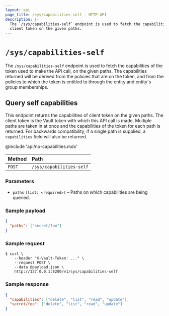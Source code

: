 ```yaml
---
layout: api
page_title: /sys/capabilities-self - HTTP API
description: |-
  The `/sys/capabilities-self` endpoint is used to fetch the capabilities of
  client token on the given paths.
---
```


# `/sys/capabilities-self`

The `/sys/capabilities-self` endpoint is used to fetch the capabilities of the
token used to make the API call, on the given paths. The capabilities returned
will be derived from the policies that are on the token, and from the policies
to which the token is entitled to through the entity and entity's group
memberships.

## Query self capabilities

This endpoint returns the capabilities of client token on the given paths. The
client token is the Vault token with which this API call is made. Multiple
paths are taken in at once and the capabilities of the token for each path is
returned. For backwards compatibility, if a single path is supplied, a
`capabilities` field will also be returned.

@include 'api/no-capabilities.mdx'

| Method | Path                     |
| :----- | :----------------------- |
| `POST` | `/sys/capabilities-self` |

### Parameters

- `paths` `(list: <required>)` – Paths on which capabilities are being queried.

### Sample payload

```json
{
  "paths": ["secret/foo"]
}
```

### Sample request

```shell-session
$ curl \
    --header "X-Vault-Token: ..." \
    --request POST \
    --data @payload.json \
    http://127.0.0.1:8200/v1/sys/capabilities-self
```

### Sample response

```json
{
  "capabilities": ["delete", "list", "read", "update"],
  "secret/foo": ["delete", "list", "read", "update"]
}
```
